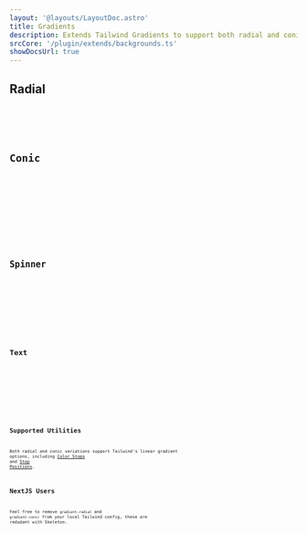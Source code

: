 ```yaml
---
layout: '@layouts/LayoutDoc.astro'
title: Gradients
description: Extends Tailwind Gradients to support both radial and conic variations.
srcCore: '/plugin/extends/backgrounds.ts'
showDocsUrl: true
---
```




## Radial

<Preview client:load>
	<Fragment slot="preview">
		<Example />
	</Fragment>
	<Fragment slot="code">
		<Code code={ExampleRaw} lang="astro" />
	</Fragment>
</Preview>

## Conic

<Preview client:load>
	<Fragment slot="preview">
		<ExampleConic />
	</Fragment>
	<Fragment slot="code">
		<Code code={ExampleConicRaw} lang="astro" />
	</Fragment>
</Preview>

## Spinner

<Preview client:load>
	<Fragment slot="preview">
		<ExampleSpinner />
	</Fragment>
	<Fragment slot="code">
		<Code code={ExampleSpinnerRaw} lang="astro" />
	</Fragment>
</Preview>

## Text

<Preview client:load>
	<Fragment slot="preview">
		<ExampleText />
	</Fragment>
	<Fragment slot="code">
		<Code code={ExampleTextRaw} lang="astro" />
	</Fragment>
</Preview>

## Supported Utilities

Both radial and conic variations support Tailwind's linear gradient options, including [Color Stops](https://tailwindcss.com/docs/gradient-color-stops) and [Stop Positions](https://tailwindcss.com/blog/tailwindcss-v3-3#fine-tune-gradient-color-stop-positions).

## NextJS Users

Feel free to remove `gradient-radial` and `gradient-conic` from your local Tailwind config, these are redudant with Skeleton.